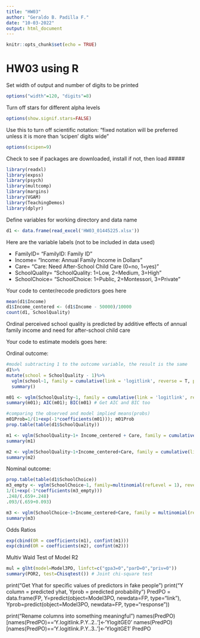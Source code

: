 ```yaml
---
title: "HW03"
author: "Geraldo B. Padilla F."
date: "10-03-2022"
output: html_document
---
```


```r
knitr::opts_chunk$set(echo = TRUE)
```

# HW03 using R

Set width of output and number of digits to be printed
```r
options("width"=120, "digits"=8)
```

Turn off stars for different alpha levels
```r
options(show.signif.stars=FALSE)
```

Use this to turn off scientific notation: 
"fixed notation will be preferred unless it is more than 'scipen' digits wide"
```r
options(scipen=9)
```

Check to see if packages are downloaded, install if not, then load  #####
```r
library(readxl)
library(expss)
library(psych)
library(multcomp)
library(margins)
library(VGAM)
library(TeachingDemos)
library(dplyr)
```

Define variables for working directory and data name
```r
d1 <- data.frame(read_excel('HW03_01445225.xlsx'))
```

Here are the variable labels (not to be included in data used)

- FamilyID=      "FamilyID: Family ID"
- Income=        "Income: Annual Family Income in Dollars"
- Care=          "Care: Need After-School Child Care (0=no, 1=yes)"
- SchoolQuality= "SchoolQuality: 1=Low, 2=Medium, 3=High"
- SchoolChoice=  "SchoolChoice: 1=Public, 2=Montessori, 3=Private"

Your code to center/recode predictors goes here
```r
mean(d1$Income)
d1$Income_centered <- (d1$Income - 50000)/10000
count(d1, SchoolQuality)
```

Ordinal perceived school quality is predicted by additive effects of annual family income and need for after-school child care

Your code to estimate models goes here:

Ordinal outcome:
```r
#model subtracting 1 to the outcome variable, the result is the same
d1%>%
mutate(school = SchoolQuality - 1)%>%
  vglm(school~1, family = cumulative(link = 'logitlink', reverse = T, parallel = T), data = .)%>%
  summary()

m01 <- vglm(SchoolQuality~1, family = cumulative(link = 'logitlink', reverse = T, parallel = T), data = d1)
summary(m01); AIC(m01); BIC(m01) # Get AIC and BIC too

#comparing the observed and model implied means(probs)
m01Prob=1/(1+exp(-1*coefficients(m01))); m01Prob
prop.table(table(d1$SchoolQuality))

m1 <- vglm(SchoolQuality~1+ Income_centered + Care, family = cumulative(link = 'logitlink', reverse = T, parallel = T), data = d1)
summary(m1)

m2 <- vglm(SchoolQuality~1+Income_centered+Care, family = cumulative(link = 'logitlink', reverse = T, parallel = F), data = d1)
summary(m2)
```

Nominal outcome:
```r
prop.table(table(d1$SchoolChoice))
m3_empty <- vglm(SchoolChoice~1, family=multinomial(refLevel = 1), reverse=TRUE, data = d1)
1/(1+exp(-1*coefficients(m3_empty)))
.248/(.659+.248)
.093/(.659+0.093)

m3 <- vglm(SchoolChoice~1+Income_centered+Care, family = multinomial(refLevel = 1), reverse = T, data = d1)
summary(m3)
```


Odds Ratios
```r
exp(cbind(OR = coefficients(m1), confint(m1)))
exp(cbind(OR = coefficients(m2), confint(m2)))
```

Multiv Wald Test of Model R2
```r
mul = glht(model=Model3PO, linfct=c("gpa3=0","parD=0","priv=0"))
summary(POR2, test=Chisqtest()) # Joint chi-square test 
```



print("Get Yhat for specific values of predictors in fake people") 
print("Y column = predicted yhat, Yprob = predicted probability")
PredPO = data.frame(FP, Y=predict(object=Model3PO, newdata=FP, type="link"),
                    Yprob=predict(object=Model3PO, newdata=FP, type="response")) 

print("Rename columns into something meaningful")
names(PredPO)[names(PredPO)=='Y.logitlink.P.Y..2..']<-'YlogitGE0'
names(PredPO)[names(PredPO)=='Y.logitlink.P.Y..3..']<-'YlogitGE1'
PredPO